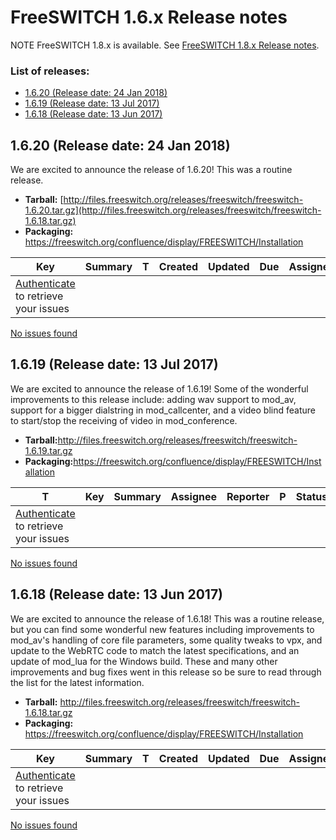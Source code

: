 
# FreeSWITCH 1.6.x Release notes 

 

NOTE FreeSWITCH 1.8.x is available. See [FreeSWITCH 1.8.x Release notes](./FreeSWITCH-1.8.x-Release-notes_19202255.mdx#older-releases).

### List of releases:

* [1.6.20 (Release date: 24 Jan 2018)](#1620-release-date-24-jan-2018)
* [1.6.19 (Release date: 13 Jul 2017)](#1619-release-date-13-jul-2017)
* [1.6.18 (Release date: 13 Jun 2017)](#1618-release-date-13-jun-2017)

## 1.6.20 (Release date: 24 Jan 2018)

We are excited to announce the release of 1.6.20! This was a routine release.

* **Tarball:** [http://files.freeswitch.org/releases/freeswitch/freeswitch-1.6.20.tar.gz](http://files.freeswitch.org/releases/freeswitch/freeswitch-1.6.18.tar.gz)
* **Packaging:** <https://freeswitch.org/confluence/display/FREESWITCH/Installation>

| Key                                                                                                                                                                                   | Summary | T | Created | Updated | Due | Assignee | Reporter | P | Status | Resolution |
| ------------------------------------------------------------------------------------------------------------------------------------------------------------------------------------- | ------- | - | ------- | ------- | --- | -------- | -------- | - | ------ | ---------- |
| [Authenticate](https://freeswitch.org/confluence/plugins/servlet/applinks/oauth/login-dance/authorize?applicationLinkID=c4b15fa3-ad57-3c05-af05-8c167cb92266) to retrieve your issues |         |   |         |         |     |          |          |   |        |            |

[ No issues found ](https://freeswitch.org/jira/secure/IssueNavigator.jspa?reset=true&jqlQuery=filter%3D13011++&src=confmacro) 

## 1.6.19 (Release date: 13 Jul 2017)

We are excited to announce the release of 1.6.19! Some of the wonderful improvements to this release include: adding wav support to mod\_av, support for a bigger dialstring in mod\_callcenter, and a video blind feature to start/stop the receiving of video in mod\_conference. 

* **Tarball:**<http://files.freeswitch.org/releases/freeswitch/freeswitch-1.6.19.tar.gz>
* **Packaging:**<https://freeswitch.org/confluence/display/FREESWITCH/Installation>

| T                                                                                                                                                                                     | Key | Summary | Assignee | Reporter | P | Status | Resolution | Created | Updated | Due |
| ------------------------------------------------------------------------------------------------------------------------------------------------------------------------------------- | --- | ------- | -------- | -------- | - | ------ | ---------- | ------- | ------- | --- |
| [Authenticate](https://freeswitch.org/confluence/plugins/servlet/applinks/oauth/login-dance/authorize?applicationLinkID=c4b15fa3-ad57-3c05-af05-8c167cb92266) to retrieve your issues |     |         |          |          |   |        |            |         |         |     |

[ No issues found ](https://freeswitch.org/jira/secure/IssueNavigator.jspa?reset=true&jqlQuery=filter%3D13013&src=confmacro) 

## 1.6.18 (Release date: 13 Jun 2017)

We are excited to announce the release of 1.6.18! This was a routine release, but you can find some wonderful new features including improvements to mod\_av's handling of core file parameters, some quality tweaks to vpx, and update to the WebRTC code to match the latest specifications, and an update of mod\_lua for the Windows build. These and many other improvements and bug fixes went in this release so be sure to read through the list for the latest information. 

* **Tarball:** <http://files.freeswitch.org/releases/freeswitch/freeswitch-1.6.18.tar.gz>
* **Packaging:** <https://freeswitch.org/confluence/display/FREESWITCH/Installation>

| Key                                                                                                                                                                                   | Summary | T | Created | Updated | Due | Assignee | Reporter | P | Status | Resolution |
| ------------------------------------------------------------------------------------------------------------------------------------------------------------------------------------- | ------- | - | ------- | ------- | --- | -------- | -------- | - | ------ | ---------- |
| [Authenticate](https://freeswitch.org/confluence/plugins/servlet/applinks/oauth/login-dance/authorize?applicationLinkID=c4b15fa3-ad57-3c05-af05-8c167cb92266) to retrieve your issues |         |   |         |         |     |          |          |   |        |            |

[ No issues found ](https://freeswitch.org/jira/secure/IssueNavigator.jspa?reset=true&jqlQuery=filter%3D13011++&src=confmacro) 


